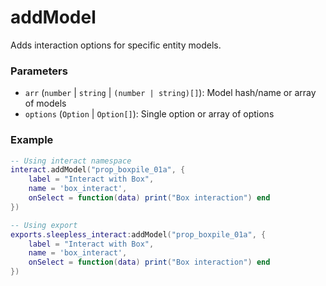# addModel

Adds interaction options for specific entity models.

### Parameters
- `arr` (`number` | `string` | `(number | string)[]`): Model hash/name or array of models
- `options` (`Option` | `Option[]`): Single option or array of options

### Example
```lua
-- Using interact namespace
interact.addModel("prop_boxpile_01a", {
    label = "Interact with Box",
    name = 'box_interact',
    onSelect = function(data) print("Box interaction") end
})

-- Using export
exports.sleepless_interact:addModel("prop_boxpile_01a", {
    label = "Interact with Box",
    name = 'box_interact',
    onSelect = function(data) print("Box interaction") end
})
```